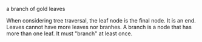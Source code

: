 
<Meta title="menu/organisms/branch" />

<Subtitle>a branch of gold leaves</Subtitle>

<Paragraph>
When considering tree traversal, the leaf node is the final node. It is an end. Leaves cannot have more leaves nor branhes. 
</Paragraph>
<Paragraph>
A branch is a node that has more than one leaf. It must "branch" at least once. 
</Paragraph>


<Canvas>
  <Story name="one image">
    <Column>
      <BranchStory hasMultiple={false} isOnlyText={false} />
    </Column>
  </Story>
  <Story name="multiple images">
    <Column>
      <BranchStory hasMultiple isOnlyText={false} />
    </Column>
  </Story>
  <Story name="title only gamestop">
    <Column>
      <BranchStory hasMultiple={false} isOnlyText />
    </Column>
  </Story>
  <Story name="title only killscreen">
    <Column>
      <BranchStory isKillScreen hasMultiple={false} isOnlyText />
    </Column>
  </Story>
</Canvas>